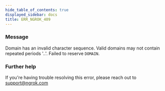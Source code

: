 ```yaml
---
hide_table_of_contents: true
displayed_sidebar: docs
title: ERR_NGROK_409
---
```


### Message

Domain has an invalid character sequence. Valid domains may not contain repeated periods '..'. Failed to reserve `DOMAIN`.

### Further help

If you're having trouble resolving this error, please reach out to [support@ngrok.com](mailto:support@ngrok.com?subject=Help%20with%20ERR_NGROK_409)
